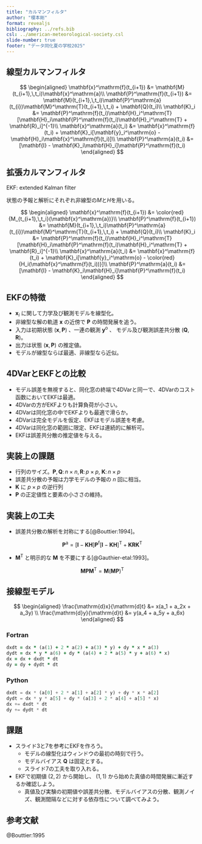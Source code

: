 ```yaml
---
title: "カルマンフィルタ"
author: "榎本剛"
format: revealjs
bibliography: ../refs.bib
csl: ../american-meteorological-society.csl
slide-number: true
footer: "データ同化夏の学校2025"
---
```


## 線型カルマンフィルタ

$$
\begin{aligned}
\mathbf{x}^\mathrm{f}(t_{i+1}) &= \mathbf{M}(t_{i+1},\,t_i)\mathbf{x}^\mathrm{a}\\
\mathbf{P}^\mathrm{f}(t_{i+1}) &= \mathbf{M}(t_{i+1},\,t_i)\mathbf{P}^\mathrm{a}(t_{i})\mathbf{M}^\mathrm{T}(t_{i+1},\,t_i) + \mathbf{Q}(t_i)\\
\mathbf{K}_i &= \mathbf{P}^\mathrm{f}(t_i)\mathbf{H}_i^\mathrm{T}[\mathbf{H}_i\mathbf{P}^\mathrm{f}(t_i)\mathbf{H}_i^\mathrm{T} + \mathbf{R}_i]^{-1}\\
\mathbf{x}^\mathrm{a}(t_i) &= \mathbf{x}^\mathrm{f}(t_i) + \mathbf{K}_i[\mathbf{y}_i^\mathrm{o} - \mathbf{H}_i\mathbf{x}^\mathrm{f}(t_i)]\\
\mathbf{P}^\mathrm{a}(t_i) &= [\mathbf{I} - \mathbf{K}_i\mathbf{H}_i]\mathbf{P}^\mathrm{f}(t_i)
\end{aligned}
$$

## 拡張カルマンフィルタ

EKF: extended Kalman filter

状態の予報と解析にそれぞれ非線型の$M$と$H$を用いる。

$$
\begin{aligned}
\mathbf{x}^\mathrm{f}(t_{i+1}) &= \color{red}{M_{t_{i+1},\,t_i}(\mathbf{x}^\mathrm{a})}\\
\mathbf{P}^\mathrm{f}(t_{i+1}) &= \mathbf{M}(t_{i+1},\,t_i)\mathbf{P}^\mathrm{a}(t_{i})\mathbf{M}^\mathrm{T}(t_{i+1},\,t_i) + \mathbf{Q}(t_i)\\
\mathbf{K}_i &= \mathbf{P}^\mathrm{f}(t_i)\mathbf{H}_i^\mathrm{T}[\mathbf{H}_i\mathbf{P}^\mathrm{f}(t_i)\mathbf{H}_i^\mathrm{T} + \mathbf{R}_i]^{-1}\\
\mathbf{x}^\mathrm{a}(t_i) &= \mathbf{x}^\mathrm{f}(t_i) + \mathbf{K}_i[\mathbf{y}_i^\mathrm{o} - \color{red}{H_i(\mathbf{x}^\mathrm{f}(t_i))}]\\
\mathbf{P}^\mathrm{a}(t_i) &= [\mathbf{I} - \mathbf{K}_i\mathbf{H}_i]\mathbf{P}^\mathrm{f}(t_i)
\end{aligned}
$$

## EKFの特徴

- $\mathbf{x}_i$ に関して力学及び観測モデルを線型化。
- 非線型な解の軌道 $\mathbf{x}$ の近傍で $\mathbf{P}$ の時間発展を追う。
- 入力は初期状態 $(\mathbf{x},\,\mathbf{P})$ 、一連の観測 $\mathbf{y}^\mathrm{o}$ 、 モデル及び観測誤差共分散 $(\mathbf{Q},\,\mathbf{R})$。
- 出力は状態 $(\mathbf{x},\,\mathbf{P})$ の推定値。
- モデルが線型ならば最適、非線型なら近似。

## 4DVarとEKFとの比較

- モデル誤差を無視すると、同化窓の終端で4DVarと同一で、4DVarのコスト函数においてEKFは最適。
- 4DVarの方がEKFよりも計算負荷が小さい。
- 4DVarは同化窓の中でEKFよりも最適で滑らか。
- 4DVarは完全モデルを仮定、EKFはモデル誤差を考慮。
- 4DVarは同化窓の範囲に限定、EKFは連続的に解析可。
- EKFは誤差共分散の推定値を与える。

## 実装上の課題

- 行列のサイズ。$\mathbf{P},\,\mathbf{Q}\text{:}\,n\times n,\,\mathbf{R}\text{:}\,p \times p$, $\mathbf{K}\text{:}\,n\times p$
- 誤差共分散の予報は力学モデルの予報の $n$ 回に相当。
- $\mathbf{K}$ に $p\times p$ の逆行列
- $\mathbf{P}$ の正定値性と要素の小ささの維持。

## 実装上の工夫

- 誤差共分散の解析を対称にする[@Bouttier:1994]。

$$
\mathbf{P}^\mathrm{a} = [\mathbf{I} - \mathbf{K}\mathbf{H}]\mathbf{P}^\mathrm{f}[\mathbf{I} - \mathbf{K}\mathbf{H}]^\mathrm{T} + \mathbf{KRK}^\mathrm{T}
$$

- $\mathbf{M}^\mathrm{T}$ と明示的な $\mathbf{M}$ を不要にする[@Gauthier-etal:1993]。

$$
\mathbf{MPM}^\mathrm{T} = \mathbf{M}(\mathbf{MP})^\mathrm{T}
$$

## 接線型モデル

$$
\begin{aligned}
\frac{\mathrm{d}x}{\mathrm{d}t} &= x(a_1 + a_2x + a_3y) \\
\frac{\mathrm{d}y}{\mathrm{d}t} &= y(a_4 + a_5y + a_6x)
\end{aligned}
$$

::: {.panel-tabset}

### Fortran

```fortran
dxdt = dx * (a(1) + 2 * a(2) + a(3) * y) + dy * x * a(3)
dydt = dx * y * a(6) + dy * (a(4) + 2 * a(5) * y + a(6) * x)
dx = dx + dxdt * dt
dy = dy + dydt * dt
```

### Python

```python
dxdt = dx * (a[0] + 2 * a[1] + a[2] * y) + dy * x * a[2]
dydt = dx * y * a[5] + dy * (a[3] + 2 * a[4] + a[5] * x)
dx += dxdt * dt
dy += dydt * dt
```

:::

## 課題

- スライド3と7を参考にEKFを作ろう。
    - モデルの線型化はウィンドウの最初の時刻で行う。
    - モデルバイアス $\mathbf{Q}$ は固定とする。
    - スライド7の工夫を取り入れる。
- EKFで初期値 $(2,\,2)$ から開始し、 $(1,\,1)$ から始めた真値の時間発展に漸近するか確認しよう。
    - 真値及び実験の初期値や誤差共分散、モデルバイアスの分散、観測ノイズ、観測間隔などに対する依存性について調べてみよう。


## 参考文献

@Bouttier:1995

::: refs
:::